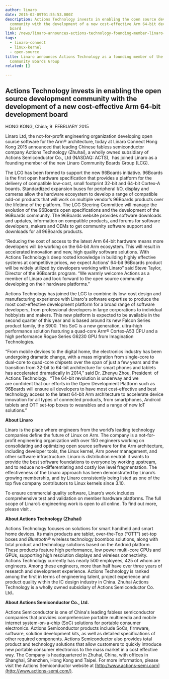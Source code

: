 ```yaml
---
author: linaro
date: 2015-02-09T01:55:53.000Z
description: Actions Technology invests in enabling the open source development
  community with the development of a new cost-effective Arm 64-bit development
  board
link: /news/linaro-announces-actions-technology-founding-member-linaro-community-boards-group/
tags:
  - linaro-connect
  - linux-kernel
  - open-source
title: Linaro announces Actions Technology as a founding member of the Linaro
  Community Boards Group
related: []

---
```


## Actions Technology invests in enabling the open source development community with the development of a new cost-effective Arm 64-bit development board

HONG KONG, China; 9  FEBRUARY 2015

Linaro Ltd, the not-for-profit engineering organization developing open source software for the Arm® architecture, today at Linaro Connect Hong Kong 2015 announced that leading Chinese fabless semiconductor company Actions Technology (Zhuhai), a wholly owned subsidiary of Actions Semiconductor Co., Ltd (NASDAQ: ACTS),  has joined Linaro as a founding member of the new Linaro Community Boards Group (LCG).

The LCG has been formed to support the new 96Boards initiative. 96Boards is the first open hardware specification that provides a platform for the delivery of compatible low-cost, small footprint 32-bit and 64-bit Cortex-A boards. Standardized expansion buses for peripheral I/O, display and cameras allow the hardware ecosystem to develop a range of compatible add-on products that will work on multiple vendor’s 96Boards products over the lifetime of the platform. The LCG Steering Committee will manage the evolution of the 96Boards open specifications and the development of the 96Boards community. The 96Boards website provides software downloads and updates, information on compatible products, and forums for software developers, makers and OEMs to get community software support and downloads for all 96Boards products.

“Reducing the cost of access to the latest Arm 64-bit hardware means more developers will be working on the 64-bit Arm ecosystem. This will result in accelerated innovation and new, high quality software solutions. With Actions Technology’s deep rooted knowledge in building highly effective systems at competitive prices, we expect Actions’ 64-bit 96Boards product will be widely utilized by developers working with Linaro” said Steve Taylor, Director of the 96Boards program. “We warmly welcome Actions as a member of Linaro and look forward to the open source community developing on their hardware platforms.”

Actions Technology has joined the LCG to combine its low-cost design and manufacturing experience with Linaro's software expertise to produce the most cost-effective development platform for a broad range of software developers, from professional developers in large corporations to individual hobbyists and makers. This new platform is expected to be available in the second quarter of this year and is based around its new Falcon Series product family, the S900. This SoC is a new generation, ultra-high performance solution featuring a quad-core Arm® Cortex-A53 CPU and a high performance Rogue Series G6230 GPU from Imagination Technologies.

“From mobile devices to the digital home, the electronics industry has been undergoing dramatic change, with a mass migration from single-core to dual-core to quad-core chipsets over the span of just a few years and the transition from 32-bit to 64-bit architecture for smart phones and tablets has accelerated dramatically in 2014,” said Dr. Zhenyu Zhou, President  of Actions Technology.  “The 64-bit revolution is underway and we are confident that our efforts in the Open Development Platform such as 96Boards will ensure all developers to have most cost-effective and best technology access to the latest 64-bit Arm architecture to accelerate device innovation for all types of connected products, from smartphones, Android tablets and OTT set-top boxes to wearables and a range of new IoT solutions.”

**About Linaro**

Linaro is the place where engineers from the world’s leading technology companies define the future of Linux on Arm. The company is a not-for-profit engineering organization with over 150 engineers working on consolidating and optimizing open source software for the Arm architecture, including developer tools, the Linux kernel, Arm power management, and other software infrastructure. Linaro is distribution neutral: it wants to provide the best software foundations to everyone by working upstream, and to reduce non-differentiating and costly low level fragmentation. The effectiveness of the Linaro approach has been demonstrated by Linaro’s growing membership, and by Linaro consistently being listed as one of the top five company contributors to Linux kernels since 3.10.

To ensure commercial quality software, Linaro’s work includes comprehensive test and validation on member hardware platforms. The full scope of Linaro’s engineering work is open to all online. To find out more, please visit []().

**About Actions Technology (Zhuhai)**

Actions Technology focuses on solutions for smart handheld and smart home devices. Its main products are tablet, over-the-Top (“OTT”) set-top boxes and *Bluetooth*® wireless technology boombox solutions, along with total product and technology solutions based on the Android platform. These products feature high performance, low power multi-core CPUs and GPUs, supporting high resolution displays and wireless connectivity. Actions Technology currently has nearly 500 employees, 425 of whom are engineers. Among these engineers, more than half have over three years of research and development experience. Actions Technology is ranked among the first in terms of engineering talent, project experience and product quality within the IC design industry in China. Zhuhai Actions Technology is a wholly owned subsidiary of Actions Semiconductor Co. Ltd..

**About Actions Semiconductor Co., Ltd.**

Actions Semiconductor is one of China's leading fabless semiconductor companies that provides comprehensive portable multimedia and mobile internet system-on-a-chip (SoC) solutions for portable consumer electronics. Actions Semiconductor products include SoCs, firmware, software, solution development kits, as well as detailed specifications of other required components. Actions Semiconductor also provides total product and technology solutions that allow customers to quickly introduce new portable consumer electronics to the mass market in a cost effective way. The Company is headquartered in Zhuhai, China, with offices in Shanghai, Shenzhen, Hong Kong and Taipei. For more information, please visit the Actions Semiconductor website at [http://www.actions-semi.com](http://www.actions-semi.com/).
